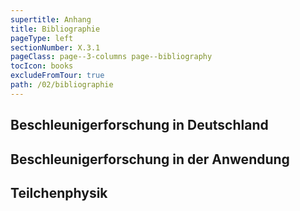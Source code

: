 ```yaml
---
supertitle: Anhang
title: Bibliographie
pageType: left
sectionNumber: X.3.1
pageClass: page--3-columns page--bibliography
tocIcon: books
excludeFromTour: true
path: /02/bibliographie
---
```



<div class="spread--left spread-area--c-1">

## Beschleunigerforschung in Deutschland

<BibList collection="A. Ausgangslage/A.1. BF in Deutschland"></BibList>

</div>

<div class="spread--left spread-area--c-2">

## Beschleunigerforschung in der Anwendung

<BibList collection="A.2. BF in der Anwendung"></BibList>

</div>

<div class="spread--left spread-area--c-2">

## Teilchenphysik

<BibList collection="A. Ausgangslage/A.2.1. Teilchenphysik"></BibList>

</div>




